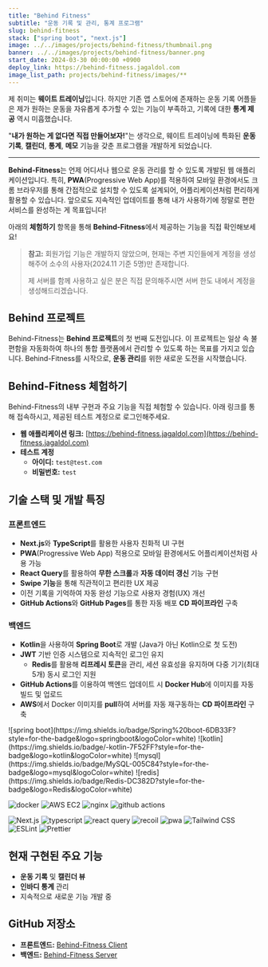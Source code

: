 ```yaml
---
title: "Behind Fitness"
subtitle: "운동 기록 및 관리, 통계 프로그램"
slug: behind-fitness
stack: ["spring boot", "next.js"]
image: ../../images/projects/behind-fitness/thumbnail.png
banner: ../../images/projects/behind-fitness/banner.png
start_date: 2024-03-30 00:00:00 +0900
deploy_link: https://behind-fitness.jagaldol.com
image_list_path: projects/behind-fitness/images/**
---
```



제 취미는 **웨이트 트레이닝**입니다. 하지만 기존 앱 스토어에 존재하는 운동 기록 어플들은 제가 원하는 운동을 자유롭게 추가할 수 있는 기능이 부족하고, 기록에 대한 **통계 제공** 역시 미흡했습니다.

"**내가 원하는 게 없다면 직접 만들어보자!**"는 생각으로, 웨이트 트레이닝에 특화된 **운동 기록**, **캘린더**, **통계**, **메모** 기능을 갖춘 프로그램을 개발하게 되었습니다.

---

**Behind-Fitness**는 언제 어디서나 웹으로 운동 관리를 할 수 있도록 개발된 웹 애플리케이션입니다. 특히, **PWA**(Progressive Web App)를 적용하여 모바일 환경에서도 크롬 브라우저를 통해 간접적으로 설치할 수 있도록 설계되어, 어플리케이션처럼 편리하게 활용할 수 있습니다. 앞으로도 지속적인 업데이트를 통해 내가 사용하기에 정말로 편한 서비스를 완성하는 게 목표입니다!

아래의 **체험하기** 항목을 통해 **Behind-Fitness**에서 제공하는 기능을 직접 확인해보세요!

> **참고:** 회원가입 기능은 개발하지 않았으며, 현재는 주변 지인들에게 계정을 생성해주어 소수의 사용자(2024.11 기준 5명)만 존재합니다.
>
> 제 서버를 함께 사용하고 싶은 분은 직접 문의해주시면 서버 한도 내에서 계정을 생성해드리겠습니다.

## **Behind 프로젝트**

Behind-Fitness는 **Behind 프로젝트**의 첫 번째 도전입니다. 이 프로젝트는 일상 속 불편함을 자동화하여 하나의 통합 플랫폼에서 관리할 수 있도록 하는 목표를 가지고 있습니다. Behind-Fitness를 시작으로, **운동 관리**를 위한 새로운 도전을 시작했습니다.

## **Behind-Fitness 체험하기**

Behind-Fitness의 내부 구현과 주요 기능을 직접 체험할 수 있습니다. 아래 링크를 통해 접속하시고, 제공된 테스트 계정으로 로그인해주세요.

- **웹 애플리케이션 링크:** [https://behind-fitness.jagaldol.com](https://behind-fitness.jagaldol.com)
- **테스트 계정**
  - **아이디:** `test@test.com`
  - **비밀번호:** `test`


## **기술 스택 및 개발 특징**

### **프론트엔드**
- **Next.js**와 **TypeScript**를 활용한 사용자 친화적 UI 구현
- **PWA**(Progressive Web App) 적용으로 모바일 환경에서도 어플리케이션처럼 사용 가능
- **React Query**를 활용하여 **무한 스크롤**과 **자동 데이터 갱신** 기능 구현
- **Swipe 기능**을 통해 직관적이고 편리한 UX 제공
- 이전 기록을 기억하여 자동 완성 기능으로 사용자 경험(UX) 개선
- **GitHub Actions**와 **GitHub Pages**를 통한 자동 배포 **CD 파이프라인** 구축

### **백엔드**
- **Kotlin**을 사용하여 **Spring Boot**로 개발 (Java가 아닌 Kotlin으로 첫 도전)
- **JWT** 기반 인증 시스템으로 지속적인 로그인 유지
  - **Redis**를 활용해 **리프레시 토큰**을 관리, 세션 유효성을 유지하며 다중 기기(최대 5개) 동시 로그인 지원
- **GitHub Actions**를 이용하여 백엔드 업데이트 시 **Docker Hub**에 이미지를 자동 빌드 및 업로드
- **AWS**에서 Docker 이미지를 **pull**하여 서버를 자동 재구동하는 **CD 파이프라인** 구축

<Stacks>
  ![spring boot](https://img.shields.io/badge/Spring%20boot-6DB33F?style=for-the-badge&logo=springboot&logoColor=white)
  ![kotlin](https://img.shields.io/badge/-kotlin-7F52FF?style=for-the-badge&logo=kotlin&logoColor=white)
  ![mysql](https://img.shields.io/badge/MySQL-005C84?style=for-the-badge&logo=mysql&logoColor=white)
  ![redis](https://img.shields.io/badge/Redis-DC382D?style=for-the-badge&logo=Redis&logoColor=white)

  ![docker](https://img.shields.io/badge/docker-2496ED?style=for-the-badge&logo=docker&logoColor=white)
  ![AWS EC2](https://img.shields.io/badge/AWS%20EC2-FF9900?style=for-the-badge&logo=amazonec2&logoColor=white)
  ![nginx](https://img.shields.io/badge/nginx-009639?style=for-the-badge&logo=nginx&logoColor=white)
  ![github actions](https://img.shields.io/badge/github%20actions-2088FF?style=for-the-badge&logo=githubactions&logoColor=white)

  ![Next.js](https://img.shields.io/badge/-Next.js-000000?style=for-the-badge&logo=next.js)
  ![typescript](https://img.shields.io/badge/-typescript-3178C6?style=for-the-badge&logo=typescript&logoColor=white)
  ![react query](https://img.shields.io/badge/-react%20query-FF4154?style=for-the-badge&logo=reactquery&logoColor=white)
  ![recoil](https://img.shields.io/badge/-recoil-3578E5?style=for-the-badge&logo=recoil&logoColor=white)
  ![pwa](https://img.shields.io/badge/-pwa-5A0FC8?style=for-the-badge&logo=pwa&logoColor=white)
  ![Tailwind CSS](https://img.shields.io/badge/-Tailwind%20css-06B6D4?style=for-the-badge&logo=tailwindcss&logoColor=white)
  ![ESLint](https://img.shields.io/badge/-ESLint-4B32C3?style=for-the-badge&logo=ESLint&logoColor=white)
  ![Prettier](https://img.shields.io/badge/-Prettier-F7B93E?style=for-the-badge&logo=Prettier&logoColor=white)
</Stacks>

## **현재 구현된 주요 기능**

- **운동 기록** 및 **캘린더 뷰**
- **인바디 통계** 관리
- 지속적으로 새로운 기능 개발 중


## **GitHub 저장소**

- **프론트엔드:** [Behind-Fitness Client](https://github.com/jagaldol/behind-fitness-client)
- **백엔드:** [Behind-Fitness Server](https://github.com/jagaldol/behind-fitness-server)
